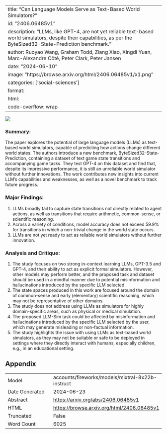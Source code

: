 
---
title: "Can Language Models Serve as Text-Based World Simulators?"
id: "2406.06485v1"
description: "LLMs, like GPT-4, are not yet reliable text-based world simulators, despite their capabilities, as per the ByteSized32-State-Prediction benchmark."
author: Ruoyao Wang, Graham Todd, Ziang Xiao, Xingdi Yuan, Marc-Alexandre Côté, Peter Clark, Peter Jansen
date: "2024-06-10"
image: "https://browse.arxiv.org/html/2406.06485v1/x1.png"
categories: ['social-sciences']
format:
  html:
    code-overflow: wrap
---

![](https://browse.arxiv.org/html/2406.06485v1/x1.png)

### Summary:

The paper explores the potential of large language models (LLMs) as text-based world simulators, capable of predicting how actions change different world states. The authors introduce a new benchmark, ByteSized32-State-Prediction, containing a dataset of text game state transitions and accompanying game tasks. They test GPT-4 on this dataset and find that, despite its impressive performance, it is still an unreliable world simulator without further innovations. The work contributes new insights into current LLM’s capabilities and weaknesses, as well as a novel benchmark to track future progress.

### Major Findings:

1. LLMs broadly fail to capture state transitions not directly related to agent actions, as well as transitions that require arithmetic, common-sense, or scientific reasoning.
2. Across a variety of conditions, model accuracy does not exceed 59.9% for transitions in which a non-trivial change in the world state occurs.
3. LLMs are not yet ready to act as reliable world simulators without further innovation.

### Analysis and Critique:

1. The study focuses on two strong in-context learning LLMs, GPT-3.5 and GPT-4, and their ability to act as explicit formal simulators. However, other models may perform better, and the proposed task and dataset should be used in a mindful manner due to potential misinformation and hallucinations introduced by the specific LLM selected.
2. The state spaces produced in this work are focused around the domain of common-sense and early (elementary) scientific reasoning, which may not be representative of other domains.
3. The study does not address using LLMs as simulators for highly domain-specific areas, such as physical or medical simulation.
4. The proposed LLM-Sim task could be affected by misinformation and hallucinations introduced by the specific LLM selected by the user, which may generate misleading or non-factual information.
5. The study highlights the issue with using LLMs as text-based world simulators, as they may not be suitable or safe to be deployed in settings where they directly interact with humans, especially children, e.g., in an educational setting.

## Appendix

|          |          |
|----------|----------|
| Model     | accounts/fireworks/models/mixtral-8x22b-instruct       |
| Date Generated     | 2024-06-23       |
| Abstract | [https://arxiv.org/abs/2406.06485v1](https://arxiv.org/abs/2406.06485v1)        |
| HTML     | [https://browse.arxiv.org/html/2406.06485v1](https://browse.arxiv.org/html/2406.06485v1)       |
| Truncated       | False       |
| Word Count       | 6025       |